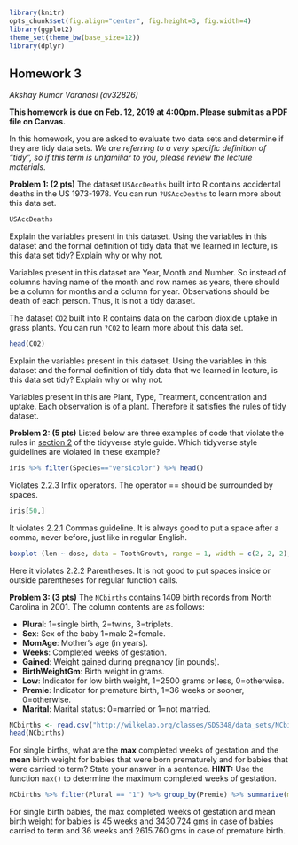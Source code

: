 ```r
library(knitr)
opts_chunk$set(fig.align="center", fig.height=3, fig.width=4)
library(ggplot2)
theme_set(theme_bw(base_size=12))
library(dplyr)
```
## Homework 3
*Akshay Kumar Varanasi (av32826)*

**This homework is due on Feb. 12, 2019 at 4:00pm. Please submit as a PDF file on Canvas.**

In this homework, you are asked to evaluate two data sets and determine if they are tidy data sets. *We are referring to a very specific definition of "tidy", so if this term is unfamiliar to you, please review the lecture materials*.

**Problem 1: (2 pts)** The dataset `USAccDeaths` built into R contains accidental deaths in the US 1973-1978. You can run `?USAccDeaths` to learn more about this data set.
```r
USAccDeaths
```
Explain the variables present in this dataset. Using the variables in this dataset and the formal definition of tidy data that we learned in lecture, is this data set tidy? Explain why or why not.

Variables present in this dataset are Year, Month and Number. So instead of columns having name of the month and row names as years, there should be a column for months and a column for year.  Observations should be death of each person. Thus, it is not a tidy dataset.

The dataset `CO2` built into R contains data on the carbon dioxide uptake in grass plants. You can run `?CO2` to learn more about this data set.
```r
head(CO2)
```
Explain the variables present in this dataset. Using the variables in this dataset and the formal definition of tidy data that we learned in lecture, is this data set tidy? Explain why or why not.

Variables present in this are Plant, Type, Treatment, concentration and uptake. Each observation is of a plant. Therefore it satisfies the rules of tidy dataset.

**Problem 2: (5 pts)** Listed below are three examples of code that violate the rules in [section 2](https://style.tidyverse.org/syntax.html) of the tidyverse style guide. Which tidyverse style guidelines are violated in these example?
```r
iris %>% filter(Species=="versicolor") %>% head()
```

Violates 2.2.3 Infix operators. The operator == should be surrounded by spaces.

```r
iris[50,]
```

It violates 2.2.1 Commas guideline. It is always good to put a space after a comma, never before, just like in regular English.

```r
boxplot (len ~ dose, data = ToothGrowth, range = 1, width = c(2, 2, 2), varwidth = TRUE, notch = FALSE, outline = TRUE)
```

Here it violates 2.2.2 Parentheses. It is not good to put spaces inside or outside parentheses for regular function calls.

**Problem 3: (3 pts)** The `NCbirths` contains 1409 birth records from North Carolina in 2001. The column contents are as follows:

+ **Plural**: 1=single birth, 2=twins, 3=triplets.
+ **Sex**: Sex of the baby 1=male 2=female.
+ **MomAge**: Mother's age (in years).
+ **Weeks**: Completed weeks of gestation.
+ **Gained**: Weight gained during pregnancy (in pounds).
+ **BirthWeightGm**: Birth weight in grams.
+ **Low**: Indicator for low birth weight, 1=2500 grams or less, 0=otherwise.
+ **Premie**: Indicator for premature birth, 1=36 weeks or sooner, 0=otherwise.
+ **Marital**: Marital status: 0=married or 1=not married.

```r
NCbirths <- read.csv("http://wilkelab.org/classes/SDS348/data_sets/NCbirths.csv")
head(NCbirths)
```

For single births, what are the **max** completed weeks of gestation and the **mean** birth weight for babies that were born prematurely and for babies that were carried to term? State your answer in a sentence. **HINT:** Use the function `max()` to determine the maximum completed weeks of gestation.

```r

NCbirths %>% filter(Plural == "1") %>% group_by(Premie) %>% summarize(max = max(Weeks), mean = mean(BirthWeightGm))

```
For single birth babies, the max completed weeks of gestation and mean birth weight for babies is 45 weeks and 3430.724 gms in case of babies carried to term and 36 weeks and 2615.760 gms in case of premature birth. 
